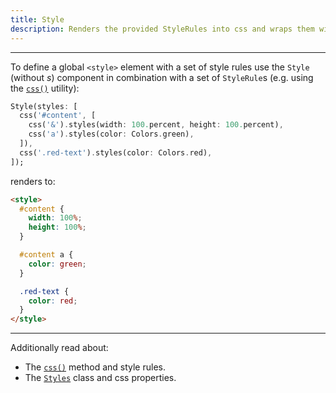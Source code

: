 ```yaml
---
title: Style
description: Renders the provided StyleRules into css and wraps them with a <style> element.
---
```


---

To define a global `<style>` element with a set of style rules use the `Style` (without *s*) component in combination with a set of `StyleRule`s (e.g. using the [`css()`](/utils/at_css) utility):

```dart
Style(styles: [
  css('#content', [
    css('&').styles(width: 100.percent, height: 100.percent),
    css('a').styles(color: Colors.green),
  ]),
  css('.red-text').styles(color: Colors.red),
]);
```

renders to:

```html
<style>
  #content {
    width: 100%;
    height: 100%;
  }

  #content a {
    color: green;
  }

  .red-text {
    color: red;
  }
</style>
```

---

Additionally read about:

- The [`css()`](/utils/at_css) method and style rules.
- The [`Styles`](/utils/styles) class and css properties.
